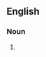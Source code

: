 {{also|cog wheels}}

==English==

===Noun===
{{head|en|noun plural form}}

# {{plural of|cogwheel|lang=en}}